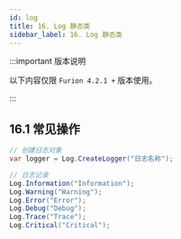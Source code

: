 ```yaml
---
id: log
title: 16. Log 静态类
sidebar_label: 16. Log 静态类
---
```


:::important 版本说明

以下内容仅限 `Furion 4.2.1 +` 版本使用。

:::

## 16.1 常见操作

```cs showLineNumbers
// 创建日志对象
var logger = Log.CreateLogger("日志名称");

// 日志记录
Log.Information("Information");
Log.Warning("Warning");
Log.Error("Error");
Log.Debug("Debug");
Log.Trace("Trace");
Log.Critical("Critical");
```



